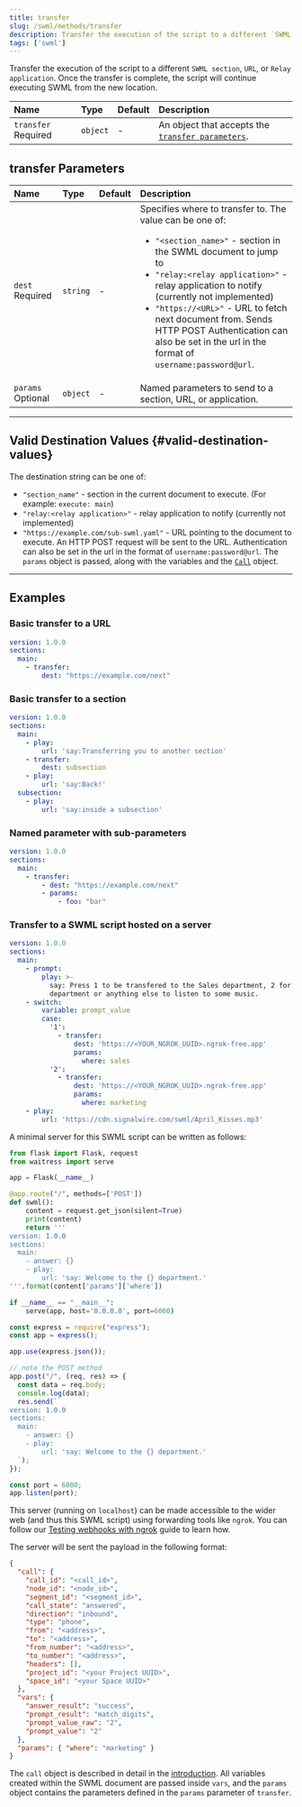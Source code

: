 ```yaml
---
title: transfer
slug: /swml/methods/transfer
description: Transfer the execution of the script to a different `SWML section`, `URL`, or `Relay application`.
tags: ['swml']
---
```



Transfer the execution of the script to a different `SWML section`, `URL`, or `Relay application`. Once
the transfer is complete, the script will continue executing SWML from the new location.

| Name                                                      | Type     | Default | Description                                                               |
|:----------------------------------------------------------|:---------|:--------|:--------------------------------------------------------------------------|
| `transfer` <span className="required-arg">Required</span> | `object` | -       | An object that accepts the [`transfer parameters`](#transfer-parameters). |



## **transfer Parameters**

| Name                                                    | Type     | Default | Description                                                                                                                                                                                                                                                                                                                                                                                              |
|:--------------------------------------------------------|:---------|:--------|:---------------------------------------------------------------------------------------------------------------------------------------------------------------------------------------------------------------------------------------------------------------------------------------------------------------------------------------------------------------------------------------------------------|
| `dest` <span className="required-arg">Required</span>   | `string` | -       | Specifies where to transfer to. The value can be one of: <ul><li>`"<section_name>"` - section in the SWML document to jump to</li><li>`"relay:<relay application>"` - relay application to notify (currently not implemented)</li><li>`"https://<URL>"` - URL to fetch next document from. Sends HTTP POST Authentication can also be set in the url in the format of `username:password@url`.</li></ul> |
| `params` <span className="optional-arg">Optional</span> | `object` | -       | Named parameters to send to a section, URL, or application.                                                                                                                                                                                                                                                                                                                                              |

---

## **Valid Destination Values** {#valid-destination-values}

The destination string can be one of:

- `"section_name"` - section in the current document to execute.
(For example: `execute: main`)
- `"relay:<relay application>"` - relay application to notify (currently not implemented)
- `"https://example.com/sub-swml.yaml"` - URL pointing to the document to execute.
An HTTP POST request will be sent to the URL. Authentication can also be set in the url in the format of `username:password@url`.
The `params` object is passed, along with the variables and the [`Call`](/swml/guides/deployment#the-call-object) object.

---

## **Examples**

### Basic transfer to a URL

```yaml andJson
version: 1.0.0
sections:
  main:
    - transfer:
        dest: "https://example.com/next"
```

### Basic transfer to a section

```yaml andJson
version: 1.0.0
sections:
  main:
    - play:
        url: 'say:Transferring you to another section'
    - transfer:
        dest: subsection
    - play:
        url: 'say:Back!'
  subsection:
    - play:
        url: 'say:inside a subsection'
```


### Named parameter with sub-parameters

```yaml andJson
version: 1.0.0
sections:
  main:
    - transfer:
        - dest: "https://example.com/next"
        - params:
            - foo: "bar"
```


### Transfer to a SWML script hosted on a server

```yaml andJson
version: 1.0.0
sections:
  main:
    - prompt:
        play: >-
          say: Press 1 to be transfered to the Sales department, 2 for marketing
          department or anything else to listen to some music.
    - switch:
        variable: prompt_value
        case:
          '1':
            - transfer:
                dest: 'https://<YOUR_NGROK_UUID>.ngrok-free.app'
                params:
                  where: sales
          '2':
            - transfer:
                dest: 'https://<YOUR_NGROK_UUID>.ngrok-free.app'
                params:
                  where: marketing
    - play:
        url: 'https://cdn.signalwire.com/swml/April_Kisses.mp3'
```

A minimal server for this SWML script can be written as follows:

<Tabs groupId="cxml-api">
  <TabItem value="python" label="Python/Flask">

```python
from flask import Flask, request
from waitress import serve

app = Flask(__name__)

@app.route("/", methods=['POST'])
def swml():
    content = request.get_json(silent=True)
    print(content)
    return '''
version: 1.0.0
sections:
  main:
    - answer: {}
    - play:
        url: 'say: Welcome to the {} department.'
'''.format(content['params']['where'])

if __name__ == "__main__":
    serve(app, host='0.0.0.0', port=6000)
```

  </TabItem>
  <TabItem value="js" label="JavaScript/Express">

```javascript
const express = require("express");
const app = express();

app.use(express.json());

// note the POST method
app.post("/", (req, res) => {
  const data = req.body;
  console.log(data);
  res.send(`
version: 1.0.0
sections:
  main:
    - answer: {}
    - play:
        url: 'say: Welcome to the {} department.'
  `);
});

const port = 6000;
app.listen(port);
```

  </TabItem>
</Tabs>

This server (running on `localhost`) can be made accessible to the wider web (and thus this SWML script) using forwarding tools like `ngrok`.
You can follow our [Testing webhooks with ngrok](https://developer.signalwire.com/platform/basics/guides/technical-troubleshooting/how-to-test-webhooks-with-ngrok) guide to learn how.

The server will be sent the payload in the following format:

```json
{
  "call": {
    "call_id": "<call_id>",
    "node_id": "<node_id>",
    "segment_id": "<segment_id>",
    "call_state": "answered",
    "direction": "inbound",
    "type": "phone",
    "from": "<address>",
    "to": "<address>",
    "from_number": "<address>",
    "to_number": "<address>",
    "headers": [],
    "project_id": "<your Project UUID>",
    "space_id": "<your Space UUID>"
  },
  "vars": {
    "answer_result": "success",
    "prompt_result": "match_digits",
    "prompt_value_raw": "2",
    "prompt_value": "2"
  },
  "params": { "where": "marketing" }
}
```

The `call` object is described in detail in the [introduction](/swml/guides/deployment#the-call-object). 
All variables created within the SWML document are passed inside `vars`, 
and the `params` object contains the parameters defined in the `params` parameter of `transfer`.
